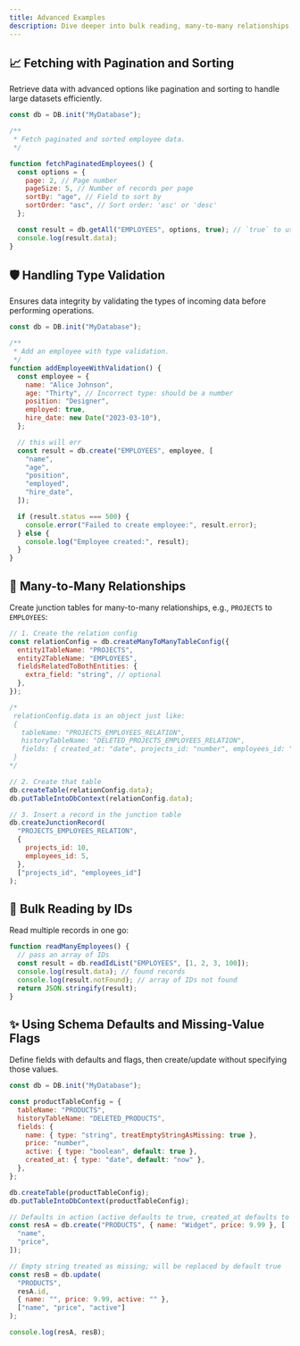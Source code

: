 ```yaml
---
title: Advanced Examples
description: Dive deeper into bulk reading, many-to-many relationships, and more.
---
```


## 📈 Fetching with Pagination and Sorting

Retrieve data with advanced options like pagination and sorting to handle large datasets efficiently.

```javascript
const db = DB.init("MyDatabase");

/**
 * Fetch paginated and sorted employee data.
 */

function fetchPaginatedEmployees() {
  const options = {
    page: 2, // Page number
    pageSize: 5, // Number of records per page
    sortBy: "age", // Field to sort by
    sortOrder: "asc", // Sort order: 'asc' or 'desc'
  };

  const result = db.getAll("EMPLOYEES", options, true); // `true` to use cache
  console.log(result.data);
}
```

## 🛡️ Handling Type Validation

Ensures data integrity by validating the types of incoming data before performing operations.

```javascript
const db = DB.init("MyDatabase");

/**
 * Add an employee with type validation.
 */
function addEmployeeWithValidation() {
  const employee = {
    name: "Alice Johnson",
    age: "Thirty", // Incorrect type: should be a number
    position: "Designer",
    employed: true,
    hire_date: new Date("2023-03-10"),
  };

  // this will err
  const result = db.create("EMPLOYEES", employee, [
    "name",
    "age",
    "position",
    "employed",
    "hire_date",
  ]);

  if (result.status === 500) {
    console.error("Failed to create employee:", result.error);
  } else {
    console.log("Employee created:", result);
  }
}
```

## 🔗 Many-to-Many Relationships

Create junction tables for many-to-many relationships, e.g., `PROJECTS` to `EMPLOYEES`:

```javascript
// 1. Create the relation config
const relationConfig = db.createManyToManyTableConfig({
  entity1TableName: "PROJECTS",
  entity2TableName: "EMPLOYEES",
  fieldsRelatedToBothEntities: {
    extra_field: "string", // optional
  },
});

/*
 relationConfig.data is an object just like: 
 {
   tableName: "PROJECTS_EMPLOYEES_RELATION",
   historyTableName: "DELETED_PROJECTS_EMPLOYEES_RELATION",
   fields: { created_at: "date", projects_id: "number", employees_id: "number", ...}
 }
*/

// 2. Create that table
db.createTable(relationConfig.data);
db.putTableIntoDbContext(relationConfig.data);

// 3. Insert a record in the junction table
db.createJunctionRecord(
  "PROJECTS_EMPLOYEES_RELATION",
  {
    projects_id: 10,
    employees_id: 5,
  },
  ["projects_id", "employees_id"]
);
```

## 🔎 Bulk Reading by IDs

Read multiple records in one go:

```javascript
function readManyEmployees() {
  // pass an array of IDs
  const result = db.readIdList("EMPLOYEES", [1, 2, 3, 100]);
  console.log(result.data); // found records
  console.log(result.notFound); // array of IDs not found
  return JSON.stringify(result);
}
```

## ✨ Using Schema Defaults and Missing-Value Flags

Define fields with defaults and flags, then create/update without specifying those values.

```javascript
const db = DB.init("MyDatabase");

const productTableConfig = {
  tableName: "PRODUCTS",
  historyTableName: "DELETED_PRODUCTS",
  fields: {
    name: { type: "string", treatEmptyStringAsMissing: true },
    price: "number",
    active: { type: "boolean", default: true },
    created_at: { type: "date", default: "now" },
  },
};

db.createTable(productTableConfig);
db.putTableIntoDbContext(productTableConfig);

// Defaults in action (active defaults to true, created_at defaults to now)
const resA = db.create("PRODUCTS", { name: "Widget", price: 9.99 }, [
  "name",
  "price",
]);

// Empty string treated as missing; will be replaced by default true
const resB = db.update(
  "PRODUCTS",
  resA.id,
  { name: "", price: 9.99, active: "" },
  ["name", "price", "active"]
);

console.log(resA, resB);
```
